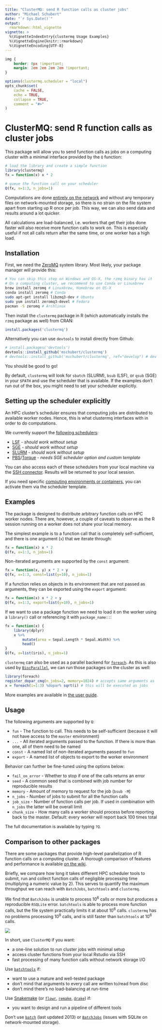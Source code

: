 ```yaml
---
title: "ClusterMQ: send R function calls as cluster jobs"
author: "Michael Schubert"
date: "`r Sys.Date()`"
output:
  rmarkdown::html_vignette
vignette: >
  %\VignetteIndexEntry{clustermq Usage Examples}
  %\VignetteEngine{knitr::rmarkdown}
  %\VignetteEncoding{UTF-8}
---
```


```css
img {
    border: 0px !important;
    margin: 2em 2em 2em 2em !important;
}
```

```r
options(clustermq.scheduler = "local")
opts_chunk$set(
    cache = FALSE,
    echo = TRUE,
    collapse = TRUE,
    comment = "#>"
)
```

# ClusterMQ: send R function calls as cluster jobs

This package will allow you to send function calls as jobs on a computing
cluster with a minimal interface provided by the `Q` function:

```r
# load the library and create a simple function
library(clustermq)
fx = function(x) x * 2

# queue the function call on your scheduler
Q(fx, x=1:3, n_jobs=1)
```

Computations are done [entirely on the
network](https://github.com/armstrtw/rzmq) and without any temporary files on
network-mounted storage, so there is no strain on the file system apart from
starting up R once per job. This way, we can also send data and results around
a lot quicker.

All calculations are load-balanced, i.e. workers that get their jobs done
faster will also receive more function calls to work on. This is especially
useful if not all calls return after the same time, or one worker has a high
load.

## Installation

First, we need the [ZeroMQ](https://github.com/ropensci/rzmq#installation)
system library. Most likely, your package manager will provide this:

```sh
# You can skip this step on Windows and OS-X, the rzmq binary has it
# On a computing cluster, we recommend to use Conda or Linuxbrew
brew install zeromq # Linuxbrew, Homebrew on OS-X
conda install zeromq # Conda
sudo apt-get install libzmq3-dev # Ubuntu
sudo yum install zeromq3-devel # Fedora
pacman -S zeromq # Archlinux
```

Then install the `clustermq` package in R (which automatically installs the
`rzmq` package as well) from CRAN:

```r
install.packages('clustermq')
```

Alternatively you can use `devtools` to install directly from Github:

```r
# install.packages('devtools')
devtools::install_github('mschubert/clustermq')
# devtools::install_github('mschubert/clustermq', ref="develop") # dev version
```

You should be good to go!

By default, `clustermq` will look for `sbatch` (SLURM), `bsub` (LSF), or `qsub`
(SGE) in your `$PATH` and use the scheduler that is available. If the examples
don't run out of the box, you might need to set your scheduler explicitly.

## Setting up the scheduler explicitly

An HPC cluster's scheduler ensures that computing jobs are distributed to
available worker nodes. Hence, this is what clustermq interfaces with in order
to do computations.

We currently support the [following
schedulers](https://github.com/mschubert/clustermq/wiki#setting-up-the-scheduler):

* [LSF](https://github.com/mschubert/clustermq/wiki/LSF) - *should work without setup*
* [SGE](https://github.com/mschubert/clustermq/wiki/SGE) - *should work without setup*
* [SLURM](https://github.com/mschubert/clustermq/wiki/SLURM) - *should work without setup*
* [PBS](https://github.com/mschubert/clustermq/wiki/PBS)/[Torque](https://github.com/mschubert/clustermq/wiki/Torque) - *needs SGE scheduler option and custom template*

You can also access each of these schedulers from your local machine via the
[SSH connector](https://github.com/mschubert/clustermq/wiki/SSH). Results will
be returned to your local session.

If you need specific [computing environments or
containers](https://github.com/mschubert/clustermq/wiki/Environments), you can
activate them via the scheduler template.

## Examples

The package is designed to distribute arbitrary function calls on HPC worker
nodes. There are, however, a couple of caveats to observe as the R session
running on a worker does not share your local memory.

The simplest example is to a function call that is completely self-sufficient,
and there is one argument (`x`) that we iterate through:

```r
fx = function(x) x * 2
Q(fx, x=1:3, n_jobs=1)
```

Non-iterated arguments are supported by the `const` argument:

```r
fx = function(x, y) x * 2 + y
Q(fx, x=1:3, const=list(y=10), n_jobs=1)
```

If a function relies on objects in its environment that are not passed as
arguments, they can be exported using the `export` argument:

```r
fx = function(x) x * 2 + y
Q(fx, x=1:3, export=list(y=10), n_jobs=1)
```

If we want to use a package function we need to load it on the worker using a
`library()` call or referencing it with `package_name::`:

```r
fx = function(x) {
    library(dplyr)
    x %>%
        mutate(area = Sepal.Length * Sepal.Width) %>%
        head()
}
Q(fx, x=list(iris), n_jobs=1)
```

`clustermq` can also be used as a parallel backend for
[`foreach`](https://cran.r-project.org/package=foreach). As this is also
used by [`BiocParallel`](http://bioconductor.org/packages/release/bioc/html/BiocParallel.html),
we can run those packages on the cluster as well:

```r
library(foreach)
register_dopar_cmq(n_jobs=2, memory=1024) # accepts same arguments as `workers`
x = foreach(i=1:3) %dopar% sqrt(i) # this will be executed as jobs
```

More examples are available in [the
user guide](https://github.com/mschubert/clustermq/wiki/Usage).

## Usage

The following arguments are supported by `Q`:

 * `fun` - The function to call. This needs to be self-sufficient (because it
        will not have access to the `master` environment)
 * `...` - All iterated arguments passed to the function. If there is more than
        one, all of them need to be named
 * `const` - A named list of non-iterated arguments passed to `fun`
 * `export` - A named list of objects to export to the worker environment

Behavior can further be fine-tuned using the options below:

 * `fail_on_error` - Whether to stop if one of the calls returns an error
 * `seed` - A common seed that is combined with job number for reproducible results
 * `memory` - Amount of memory to request for the job (`bsub -M`)
 * `n_jobs` - Number of jobs to submit for all the function calls
 * `job_size` - Number of function calls per job. If used in combination with
        `n_jobs` the latter will be overall limit
 * `chunk_size` - How many calls a worker should process before reporting back
        to the master. Default: every worker will report back 100 times total

The full documentation is available by typing `?Q`.

## Comparison to other packages

There are some packages that provide high-level parallelization of R function calls
on a computing cluster. A thorough comparison of features and performance is available
[on the wiki](https://github.com/mschubert/clustermq/wiki#comparison-to-other-packages).

Briefly, we compare how long it takes different HPC scheduler tools to submit, run
and collect function calls of negligible processing time (multiplying a numeric
value by 2). This serves to quantify the maximum throughput we can reach with
`BatchJobs`, `batchtools` and `clustermq`.

We find that `BatchJobs` is unable to process 10<sup>6</sup> calls or more but
produces a reproducible `RSQLite` error. `batchtools` is able to process more
function calls, but the file system practically limits it at about
10<sup>6</sup> calls. `clustermq` has no problems processing 10<sup>9</sup>
calls, and is still faster than `batchtools` at 10<sup>6</sup> calls.

![](http://image.ibb.co/cRgYNR/plot.png)

In short, use `ClusterMQ` if you want:

* a one-line solution to run cluster jobs with minimal setup
* access cluster functions from your local Rstudio via SSH
* fast processing of many function calls without network storage I/O

Use [`batchtools`](https://github.com/mllg/batchtools) if:

* want to use a mature and well-tested package
* don't mind that arguments to every call are written to/read from disc
* don't mind there's no load-balancing at run-time

Use [Snakemake](https://snakemake.readthedocs.io/en/latest/) (or
[`flowr`](https://github.com/sahilseth/flowr),
[`remake`](https://github.com/richfitz/remake),
[`drake`](https://github.com/ropensci/drake)) if:

* you want to design and run a pipeline of different tools

Don't use [`batch`](https://cran.r-project.org/package=batch)
(last updated 2013) or [`BatchJobs`](https://github.com/tudo-r/BatchJobs)
(issues with SQLite on network-mounted storage).
